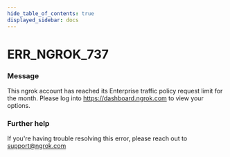 ```yaml
---
hide_table_of_contents: true
displayed_sidebar: docs
---
```



# ERR_NGROK_737

### Message
This ngrok account has reached its Enterprise traffic policy request limit for the month. Please log into https://dashboard.ngrok.com to view your options.

<ErrorDetails error='err_ngrok_737' />


### Further help
If you're having trouble resolving this error, please reach out to [support@ngrok.com](mailto:support@ngrok.com?subject=Help%20with%20ERR_NGROK_737)


